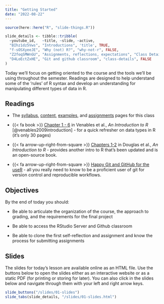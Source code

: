 ```yaml
---
title: "Getting Started"
date: "2022-08-22"
---
```


```r
source(here::here("R", "slide-things.R"))

slide_details <- tibble::tribble(
  ~youtube_id,   ~title, ~slide, ~active,
  "BIhz1dz5Vws", "Introductions", 'title', TRUE,
  "f-sOSXyeeJE", "Why (not) R?", "why-not-r", FALSE,
  "Z2foqSMWnGU", "Assignments, reflections, expectations", "Class Details", FALSE,
  "D4LoEctZxHE", "Git and github classroom", "class-details", FALSE
)
```

Today we'll focus on getting oriented to the course and the tools we'll be using throughout the semester. Readings are designed to help understand some of the 'rules' of R syntax and develop an understanding for manipulating different types of data in R.

## Readings

- The [syllabus](/syllabus.qmd), [content](/content/index.qmd), [examples](/example/index.qmd), and [assignments](/assigment/index.qmd) pages for this class

- {{< fa book >}} [Chapter 1 - 6](https://cran.r-project.org/doc/manuals/r-release/R-intro.pdf) in Venables et al., *An Introduction to R* [@venables2009introduction] - for a quick refresher on data types in R (it's only 30 pages)

- {{< fa arrow-up-right-from-square >}} [Chapters 1-2](https://intro2r.com/) in Douglas et al., *An Introduction to R* - provides another intro to R that's been updated and is an open-source book.

- {{< fa arrow-up-right-from-square >}} [Happy Git and GitHub for the useR](https://happygitwithr.com/index.html) - all you really need to know to be a proficient user of git for version control and reproducible workflows.

## Objectives
By the end of today you should:

* Be able to articulate the organization of the course, the approach to grading, and the requirements for the final project

* Be able to access the RStudio Server and Github classroom

* Be able to clone the first self-reflection and assignment and know the process for submitting assignments

## Slides

The slides for today's lesson are available online as an HTML file. Use the buttons below to open the slides either as an interactive website or as a static PDF (for printing or storing for later). You can also click in the slides below and navigate through them with your left and right arrow keys.

```r
slide_buttons("/slides/01-slides")
slide_tabs(slide_details, "/slides/01-slides.html")
```
